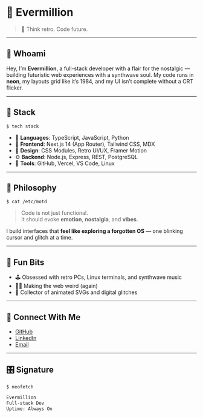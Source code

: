 # 👾 Evermillion

> 🧠 Think retro. Code future.

---

## 🪩 Whoami

Hey, I’m **Evermillion**, a full-stack developer with a flair for the nostalgic — building futuristic web experiences with a synthwave soul. My code runs in **neon**, my layouts grid like it’s 1984, and my UI isn’t complete without a CRT flicker.

---

## 🧰 Stack

```shell session
$ tech stack
```

- 🧠 **Languages**: TypeScript, JavaScript, Python
- 🧱 **Frontend**: Next.js 14 (App Router), Tailwind CSS, MDX
- 🎨 **Design**: CSS Modules, Retro UI/UX, Framer Motion
- ⚙️ **Backend**: Node.js, Express, REST, PostgreSQL
- 🧪 **Tools**: GitHub, Vercel, VS Code, Linux

---

## 🧠 Philosophy

```shell session
$ cat /etc/motd
```

> Code is not just functional.  
> It should evoke **emotion**, **nostalgia**, and **vibes**.

I build interfaces that **feel like exploring a forgotten OS** — one blinking cursor and glitch at a time.

---

## 🧬 Fun Bits

- 🕹️ Obsessed with retro PCs, Linux terminals, and synthwave music
- 🧑‍🚀 Making the web weird (again)
- 🌌 Collector of animated SVGs and digital glitches

---

## 📨 Connect With Me

- [GitHub](https://github.com/yourusername)
- [LinkedIn](https://linkedin.com/in/yourhandle)
- [Email](mailto:your@email.com)

---

## 🎛️ Signature

```shell session
$ neofetch
```

```txt
Evermillion
Full-stack Dev
Uptime: Always On
```
